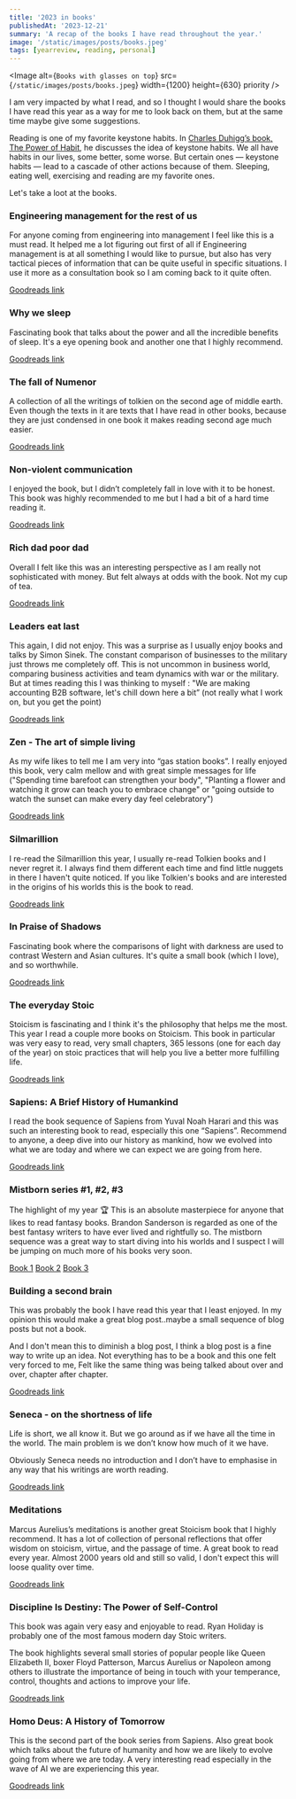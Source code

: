 ```yaml
---
title: '2023 in books'
publishedAt: '2023-12-21'
summary: 'A recap of the books I have read throughout the year.'
image: '/static/images/posts/books.jpeg'
tags: [yearreview, reading, personal]
---
```


<Image
  alt={`Books with glasses on top`}
  src={`/static/images/posts/books.jpeg`}
  width={1200}
  height={630}
  priority
/>

I am very impacted by what I read, and so I thought I would share the books I have read this year as a way for me to look back on them, but at the same time maybe give some suggestions.

Reading is one of my favorite keystone habits. In [Charles Duhigg’s book, The Power of Habit](https://www.goodreads.com/book/show/12609433-the-power-of-habit), he discusses the idea of keystone habits. We all have habits in our lives, some better, some worse. But certain ones — keystone habits — lead to a cascade of other actions because of them. Sleeping, eating well, exercising and reading are my favorite ones.

Let's take a loot at the books.

### Engineering management for the rest of us

For anyone coming from engineering into management I feel like this is a must read. It helped me a lot figuring out first of all if Engineering management is at all something I would like to pursue, but also has very tactical pieces of information that can be quite useful in specific situations. I use it more as a consultation book so I am coming back to it quite often.

[Goodreads link](https://www.goodreads.com/book/show/58502800-engineering-management-for-the-rest-of-us)

### Why we sleep

Fascinating book that talks about the power and all the incredible benefits of sleep. It's a eye opening book and another one that I highly recommend.

[Goodreads link](https://www.goodreads.com/book/show/34466963-why-we-sleep)

### The fall of Numenor

A collection of all the writings of tolkien on the second age of middle earth. Even though the texts in it are texts that I have read in other books, because they are just condensed in one book it makes reading second age much easier.

[Goodreads link](https://www.goodreads.com/book/show/61331094-the-fall-of-n-menor)

### Non-violent communication

I enjoyed the book, but I didn’t completely fall in love with it to be honest. This book was highly recommended to me but I had a bit of a hard time reading it.

[Goodreads link](https://www.goodreads.com/book/show/3601593-non-violent-communication-a-language-of-life)

### Rich dad poor dad

Overall I felt like this was an interesting perspective as I am really not sophisticated with money. But felt always at odds with the book. Not my cup of tea.

[Goodreads link](https://www.goodreads.com/book/show/69571.Rich_Dad_Poor_Dad)

### Leaders eat last

This again, I did not enjoy. This was a surprise as I usually enjoy books and talks by Simon Sinek. The constant comparison of businesses to the military just throws me completely off. This is not uncommon in business world, comparing business activities and team dynamics with war or the military. But at times reading this I was thinking to myself : "We are making accounting B2B software, let's chill down here a bit” (not really what I work on, but you get the point)

[Goodreads link](https://www.goodreads.com/book/show/16144853-leaders-eat-last)

### Zen - The art of simple living

As my wife likes to tell me I am very into “gas station books”. I really enjoyed this book, very calm mellow and with great simple messages for life ("Spending time barefoot can strengthen your body", "Planting a flower and watching it grow can teach you to embrace change" or "going outside to watch the sunset can make every day feel celebratory")

[Goodreads link](https://www.goodreads.com/book/show/41081321-zen)

### Silmarillion

I re-read the Silmarillion this year, I usually re-read Tolkien books and I never regret it. I always find them different each time and find little nuggets in there I haven't quite noticed. If you like Tolkien's books and
are interested in the origins of his worlds this is the book to read.

[Goodreads link](https://www.goodreads.com/book/show/7203161-silmarilion?ref=nav_sb_ss_1_9)

### In Praise of Shadows

Fascinating book where the comparisons of light with darkness are used to contrast Western and Asian cultures. It's quite a small book (which I love), and so worthwhile.

[Goodreads link](https://www.goodreads.com/book/show/34473.In_Praise_of_Shadows)

### The everyday Stoic

Stoicism is fascinating and I think it's the philosophy that helps me the most. This year I read a couple more books on Stoicism. This book in particular was very easy to read, very small chapters, 365 lessons (one for each day of the year) on stoic practices that will help you live a better more fulfilling life.

[Goodreads link](https://www.goodreads.com/book/show/97110343-the-everyday-stoic)

### Sapiens: A Brief History of Humankind

I read the book sequence of Sapiens from Yuval Noah Harari and this was such an interesting book to read, especially this one “Sapiens”. Recommend to anyone, a deep dive into our history as mankind, how we evolved into what we are today and where we can expect we are going from here.

[Goodreads link](https://www.goodreads.com/book/show/23692271-sapiens)

### Mistborn series #1, #2, #3

The highlight of my year 🏆️ This is an absolute masterpiece for anyone that likes to read fantasy books. Brandon Sanderson is regarded as one of the best fantasy writers to have ever lived and rightfully so. The mistborn sequence was a great way to start diving into his worlds and I suspect I will be jumping on much more of his books very soon.

[Book 1](https://www.goodreads.com/book/show/68428.The_Final_Empire)
[Book 2](https://www.goodreads.com/book/show/60784467-the-well-of-ascension)
[Book 3](https://www.goodreads.com/book/show/2767793-the-hero-of-ages)

### Building a second brain

This was probably the book I have read this year that I least enjoyed. In my opinion this would make a great blog post..maybe a small sequence of blog posts but not a book.

And I don't mean this to diminish a blog post, I think a blog post is a fine way to write up an idea. Not everything has to be a book and this one felt very forced to me, Felt like the same thing was being talked about over and over, chapter after chapter.

[Goodreads link](https://www.goodreads.com/book/show/59616977-building-a-second-brain)

### Seneca - on the shortness of life

Life is short, we all know it. But we go around as if we have all the time in the world. The main problem is we don’t know how much of it we have.

Obviously Seneca needs no introduction and I don’t have to emphasise in any way that his writings are worth reading.

[Goodreads link](https://www.goodreads.com/book/show/97412.On_the_Shortness_of_Life)

### Meditations

Marcus Aurelius’s meditations is another great Stoicism book that I highly recommend. It has a lot of collection of personal reflections that offer wisdom on stoicism, virtue, and the passage of time. A great book to read every year. Almost 2000 years old and still so valid, I don't expect this will loose quality over time.

[Goodreads link](https://www.goodreads.com/book/show/30659.Meditations)

### Discipline Is Destiny: The Power of Self-Control

This book was again very easy and enjoyable to read. Ryan Holiday is probably one of the most famous modern day Stoic writers.

The book highlights several small stories of popular people like Queen Elizabeth II, boxer Floyd Patterson, Marcus Aurelius or Napoleon among others to illustrate the importance of being in touch with your temperance, control, thoughts and actions to improve your life.

[Goodreads link](https://www.goodreads.com/book/show/60018575-discipline-is-destiny)

### Homo Deus: A History of Tomorrow

This is the second part of the book series from Sapiens. Also great book which talks about the future of humanity and how we are likely to evolve going from where we are today. A very interesting read especially in the wave of AI we are experiencing this year.

[Goodreads link](https://www.goodreads.com/book/show/31138556-homo-deus?ref=nav_sb_ss_1_9)
